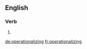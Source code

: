 ==English==

===Verb===
{{head|en|present participle}}

# {{present participle of|operationalize|lang=en|nocat=1}}

[[de:operationalizing]]
[[fr:operationalizing]]